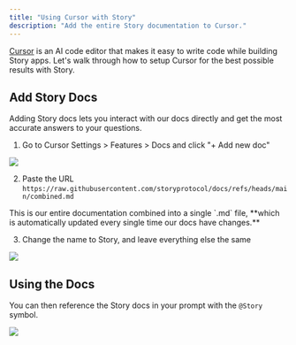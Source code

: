 ```yaml
---
title: "Using Cursor with Story"
description: "Add the entire Story documentation to Cursor."
---
```


[Cursor](https://www.cursor.com/) is an AI code editor that makes it easy to write code while building Story apps. Let's walk through how to setup Cursor for the best possible results with Story.

## Add Story Docs

Adding Story docs lets you interact with our docs directly and get the most accurate answers to your questions.

1. Go to Cursor Settings > Features > Docs and click "+ Add new doc"

<Frame>
  <img src="/images/ai-agents/add-cursor.png" />
</Frame>

2. Paste the URL `https://raw.githubusercontent.com/storyprotocol/docs/refs/heads/main/combined.md`

<Note>
  This is our entire documentation combined into a single `.md` file, **which is
  automatically updated every single time our docs have changes.**
</Note>

3. Change the name to Story, and leave everything else the same

<Frame>
  <img src="/images/ai-agents/add-cursor-2.png" />
</Frame>

## Using the Docs

You can then reference the Story docs in your prompt with the `@Story` symbol.

<Frame>
  <img src="/images/ai-agents/add-cursor-3.png" />
</Frame>

